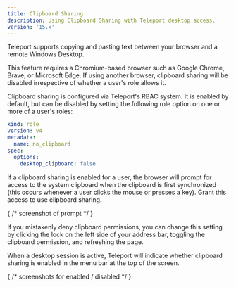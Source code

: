 ```yaml
---
title: Clipboard Sharing
description: Using Clipboard Sharing with Teleport desktop access.
version: '15.x'
---
```


Teleport supports copying and pasting text between your browser and a remote
Windows Desktop.

<Note>
  This feature requires a Chromium-based browser such as Google Chrome, Brave,
  or Microsoft Edge. If using another browser, clipboard sharing will be disabled
  irrespective of whether a user's role allows it.
</Note>

Clipboard sharing is configured via Teleport's RBAC system. It is enabled by default,
but can be disabled by setting the following role option on one or more of a user's
roles:

```yaml
kind: role
version: v4
metadata:
  name: no_clipboard
spec:
  options:
    desktop_clipboard: false
```

If a clipboard sharing is enabled for a user, the browser will prompt for access
to the system clipboard when the clipboard is first synchronized (this occurs whenever
a user clicks the mouse or presses a key). Grant this access to use clipboard sharing.

{
    /* screenshot of prompt */
}

If you mistakenly deny clipboard permissions, you can change this setting by
clicking the lock on the left side of your address bar, toggling the clipboard
permission, and refreshing the page.

When a desktop session is active, Teleport will indicate whether clipboard sharing
is enabled in the menu bar at the top of the screen.

{
    /* screenshots for enabled / disabled */
}
